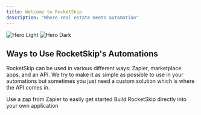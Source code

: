 ```yaml
---
title: Welcome to RocketSkip
description: "Where real estate meets automation"
---
```


<img
  className="block dark:hidden"
  src="/images/hero-light.png"
  alt="Hero Light"
/>
<img
  className="hidden dark:block"
  src="/images/hero-dark.png"
  alt="Hero Dark"
/>

## Ways to Use RocketSkip's Automations

RocketSkip can be used in various different ways: Zapier, marketplace apps, and an API. We try to make it as simple as possible to use in your automations but sometimes you just need a custom solution which is where the API comes in.

<CardGroup cols={2}>
  <Card
    title="Zapier"
    icon="bolt"
    href="/essentials/zapier"
  >
    Use a zap from Zapier to easily get started
  </Card>
  <Card
    title="API Documentation"
    icon="image"
    href="api-reference/introduction"
  >
    Build RocketSkip directly into your own application
  </Card>
</CardGroup>